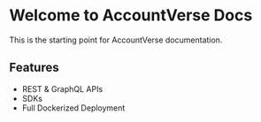 # Welcome to AccountVerse Docs

This is the starting point for AccountVerse documentation.

## Features

- REST & GraphQL APIs
- SDKs
- Full Dockerized Deployment
